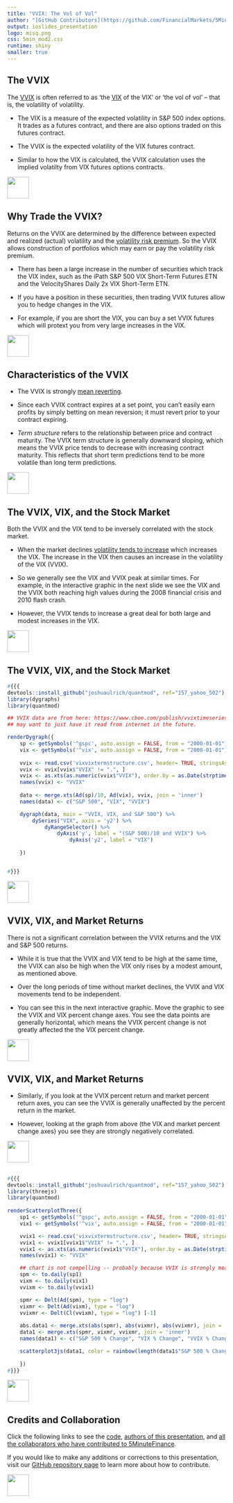 ```yaml
---
title: "VVIX: The Vol of Vol"
author: "[GitHub Contributors](https://github.com/FinancialMarkets/5MinuteFinance/graphs/contributors)"
output: ioslides_presentation
logo: misq.png
css: 5min_mod2.css
runtime: shiny
smaller: true
---
```


<!---
CBOE whitepaper on VVIX: https://www.cboe.com/micro/vvix/vvixwhitepaper.aspx
Very Useful Bloomberg article: http://www.bloomberg.com/news/articles/2015-09-08/market-volatility-has-changed-immensely
-->

## The VVIX

The [VVIX](http://www.cboe.com/micro/vvix/vvixwhitepaper.aspx) is often referred to as 'the [VIX](http://www.5minutefinance.org/concepts/the-vix-index) of the VIX' or 'the vol of vol' -- that is, the volatility of volatility.   

-  The VIX is a measure of the expected volatility in S&P 500 index options.  It trades as a futures contract, and there are also options traded on this futures contract.  

-  The VVIX is the expected volatility of the VIX futures contract.  

-  Similar to how the VIX is calculated, the VVIX calculation uses the implied volatilty from VIX futures options contracts. 


<div class="MIfooter"><img src="mi.png" style="height:50px;"></div> 

## Why Trade the VVIX?

Returns on the VVIX are determined by the difference between expected and realized (actual) volatility and the [volatility risk premium](http://www.bis.org/publ/qtrpdf/r_qt1409v.htm). So the VVIX allows construction of portfolios which may earn or pay the volatility risk premium.

- There has been a large increase in the number of securities which track the VIX index, such as the iPath S&P 500 VIX Short-Term Futures ETN and the VelocityShares Daily 2x VIX Short-Term ETN.  

- If you have a position in these securities, then trading VVIX futures allow you to hedge changes in the VIX.  

- For example, if you are short the VIX, you can buy a set VVIX futures which will protext you from very large increases in the VIX.  


<div class="MIfooter"><img src="mi.png" style="height:50px;"></div> 


## Characteristics of the VVIX

-  The VVIX is strongly [mean reverting](https://en.wikipedia.org/wiki/Mean_reversion_(finance)). 

-  Since each VVIX contract expires at a set point, you can't easily earn profits by simply betting on mean reversion; it must revert prior to your contract expiring.  

-  *Term structure* refers to the relationship between price and contract maturity.  The VVIX term structure is generally downward sloping, which means the VVIX price tends to decrease with increasing contract maturity.  This reflects that short term predictions tend to be more volatile than long term predictions.  


<div class="MIfooter"><img src="mi.png" style="height:50px;"></div> 


## The VVIX, VIX, and the Stock Market

Both the VVIX and the VIX tend to be inversely correlated with the stock market.  

-  When the market declines [volatility tends to increase](http://quant.stackexchange.com/questions/4954/what-is-the-leverage-effect-for-stocks) which increases the VIX.  The increase in the VIX then causes an increase in the volatility of the VIX (VVIX). 

-  So we generally see the VIX and VVIX peak at similar times. For example, in the interactive graphic in the next slide we see the VIX and the VVIX both reaching high values during the 2008 financial crisis and 2010 flash crash.   

-  However, the VVIX tends to increase a great deal for both large and modest increases in the VIX. 

<div class="MIfooter"><img src="mi.png" style="height:50px;"></div>

## The VVIX, VIX, and the Stock Market

```r
#{{{
devtools::install_github("joshuaulrich/quantmod", ref="157_yahoo_502")
library(dygraphs)
library(quantmod)

## VVIX data are from here: https://www.cboe.com/publish/vvixtimeseries/vixvixtermstructure.xls
## may want to just have it read from internet in the future. 

renderDygraph({
    sp <- getSymbols('^gspc', auto.assign = FALSE, from = "2000-01-01")
    vix <- getSymbols('^vix', auto.assign = FALSE, from = "2000-01-01")
    
    vvix <- read.csv('vixvixtermstructure.csv', header= TRUE, stringsAsFactors = FALSE, colClasses = c("character", "character", "character"))
    vvix <- vvix[vvix$"VVIX" != ".", ]
    vvix <- as.xts(as.numeric(vvix$"VVIX"), order.by = as.Date(strptime(vvix$Date, format = "%d-%b-%y")))
    names(vvix) <- "VVIX"
    
    data <- merge.xts(Ad(sp)/10, Ad(vix), vvix, join = 'inner')
    names(data) <- c("S&P 500", "VIX", "VVIX")

    dygraph(data, main = "VVIX, VIX, and S&P 500") %>%
        dySeries("VIX", axis = 'y2') %>%
            dyRangeSelector() %>%
                dyAxis('y', label = "(S&P 500)/10 and VVIX") %>%
                    dyAxis('y2', label = "VIX") 
                        
    })


#}}}
```

<div class="MIfooter"><img src="mi.png" style="height:50px;"></div> 


##  VVIX, VIX, and Market Returns 


There is not a significant correlation between the VVIX returns and the VIX and S&P 500 returns.  

-  While it is true that the VVIX and VIX tend to be high at the same time, the VVIX can also be high when the VIX only rises by a modest amount, as mentioned above.  

-  Over the long periods of time without market declines, the VVIX and VIX movements tend to be independent.

-  You can see this in the next interactive graphic.  Move the graphic to see the VVIX and VIX percent change axes.  You see the data points are generally horizontal, which means the VVIX percent change is not greatly affected the the VIX percent change. 

<div class="MIfooter"><img src="mi.png" style="height:50px;"></div> 

##  VVIX, VIX, and Market Returns 

-  Similarly, if you look at the VVIX percent return and market percent return axes, you can see the VVIX is generally unaffected by the percent return in the market.

-  However, looking at the graph from above (the VIX and market percent change axes) you see they are strongly negatively correlated.  


<div class="MIfooter"><img src="mi.png" style="height:50px;"></div> 

##

```r
#{{{
devtools::install_github("joshuaulrich/quantmod", ref="157_yahoo_502")
library(threejs)
library(quantmod)
 
renderScatterplotThree({
    sp1 <- getSymbols('^gspc', auto.assign = FALSE, from = "2000-01-01")
    vix1 <- getSymbols('^vix', auto.assign = FALSE, from = "2000-01-01")

    vvix1 <- read.csv('vixvixtermstructure.csv', header= TRUE, stringsAsFactors = FALSE, colClasses = c("character", "character", "character"))
    vvix1 <- vvix1[vvix1$"VVIX" != ".", ]
    vvix1 <- as.xts(as.numeric(vvix1$"VVIX"), order.by = as.Date(strptime(vvix1$Date, format = "%d-%b-%y")))
    names(vvix1) <- "VVIX"

    ## chart is not compelling -- probably because VVIX is strongly mean reverting.  Maybe change to weekly or daily.  
    spm <- to.daily(sp1)
    vixm <- to.daily(vix1)
    vvixm <- to.daily(vvix1)

    spmr <- Delt(Ad(spm), type = "log")
    vixmr <- Delt(Ad(vixm), type = "log")
    vvixmr <- Delt(Cl(vvixm), type = "log") [-1]
    
    abs.data1 <- merge.xts(abs(spmr), abs(vixmr), abs(vvixmr), join = 'inner')
    data1 <- merge.xts(spmr, vixmr, vvixmr, join = 'inner')
    names(data1) <- c("S&P 500 % Change", "VIX % Change", "VVIX % Change")

    scatterplot3js(data1, color = rainbow(length(data1$"S&P 500 % Change")), labels = paste("Month: ", as.Date(index(data1)), sep = ""))
                        
    })
#}}}
```

<div class="MIfooter"><img src="mi.png" style="height:50px;"></div> 

## Credits and Collaboration

Click the following links to see the [code](https://github.com/FinancialMarkets/5MinuteFinance/blob/master/Options/The_VVIX/vvix.Rmd), [authors of this presentation](https://github.com/FinancialMarkets/5MinuteFinance/blame/master/Options/The_VVIX/vvix.Rmd), and [all the collaborators who have contributed to 5MinuteFinance](https://github.com/FinancialMarkets/5MinuteFinance/graphs/contributors).

If you would like to make any additions or corrections to this presentation, visit our [GitHub repository page](https://github.com/FinancialMarkets/5MinuteFinance#how-to-contribute) to learn more about how to contribute.

<div class="MIfooter"><img src="mi.png" style="height:50px;"></div> 
